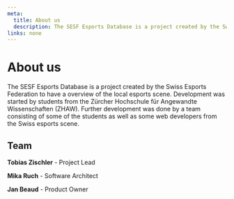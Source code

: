 ```yaml
---
meta:
  title: About us
  description: The SESF Esports Database is a project created by the Swiss Esports Federation to have a overview of the local esports scene.
links: none
---
```



# About us
The SESF Esports Database is a project created by the Swiss Esports Federation to have a overview of the local esports scene.
Development was started by students from the Zürcher Hochschule für Angewandte Wissenschaften (ZHAW). Further development was done
by a team consisting of some of the students as well as some web developers from the Swiss esports scene.

## Team
**Tobias Zischler** - Project Lead

**Mika Ruch** - Software Architect

**Jan Beaud** - Product Owner
